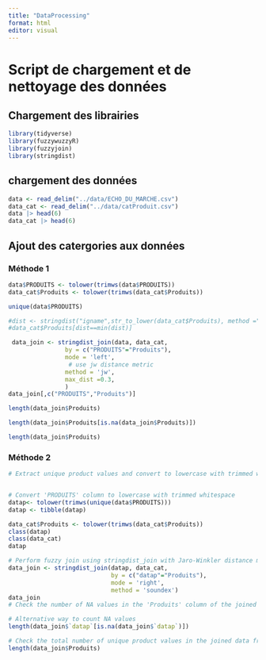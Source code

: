 ```yaml
---
title: "DataProcessing"
format: html
editor: visual
---
```


# Script de chargement et de nettoyage des données

## Chargement des librairies

```r
library(tidyverse)
library(fuzzywuzzyR)
library(fuzzyjoin)
library(stringdist)
```

## chargement des données

```r
data <- read_delim("../data/ECHO_DU_MARCHE.csv")
data_cat <- read_delim("../data/catProduit.csv")
data |> head(6)
data_cat |> head(6)


```

## Ajout des catergories aux données

### Méthode 1

```r

data$PRODUITS <- tolower(trimws(data$PRODUITS))
data_cat$Produits <- tolower(trimws(data_cat$Produits))

unique(data$PRODUITS)

#dist <- stringdist("igname",str_to_lower(data_cat$Produits), method ="soundex")
#data_cat$Produits[dist==min(dist)]

 data_join <- stringdist_join(data, data_cat, 
                by = c("PRODUITS"="Produits"),
                mode = 'left', 
                 # use jw distance metric
                method = 'jw',
                max_dist =0.3, 
                )
data_join[,c("PRODUITS","Produits")]

length(data_join$Produits)

length(data_join$Produits[is.na(data_join$Produits)])

length(data_join$Produits)

```

### Méthode 2

```r

# Extract unique product values and convert to lowercase with trimmed whitespace


# Convert 'PRODUITS' column to lowercase with trimmed whitespace
datap<- tolower(trimws(unique(data$PRODUITS)))
datap <- tibble(datap)

data_cat$Produits <- tolower(trimws(data_cat$Produits))
class(datap)
class(data_cat)
datap

# Perform fuzzy join using stringdist_join with Jaro-Winkler distance metric
data_join <- stringdist_join(datap, data_cat, 
                             by = c("datap"="Produits"),
                             mode = 'right',
                             method = 'soundex')
data_join
# Check the number of NA values in the 'Produits' column of the joined data frame

# Alternative way to count NA values
length(data_join$`datap`[is.na(data_join$`datap`)])

# Check the total number of unique product values in the joined data frame
length(data_join$Produits)

```

```r


```
